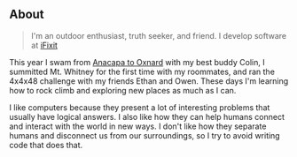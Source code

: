 ## About

> I'm an outdoor enthusiast, truth seeker, and friend. I develop software at [iFixit](https://www.ifixit.com/)

This year I swam from [Anacapa to Oxnard](https://santabarbarachannelswim.org/anacapa-roadmap/) with my best buddy Colin, I summitted Mt. Whitney for the first time with my roommates, and ran the 4x4x48 challenge with my friends Ethan and Owen. These days I'm learning how to rock climb and exploring new places as much as I can.

I like computers because they present a lot of interesting problems that usually have logical answers. I also like how they can help humans connect and interact with the world in new ways. I don't like how they separate humans and disconnect us from our surroundings, so I try to avoid writing code that does that.
